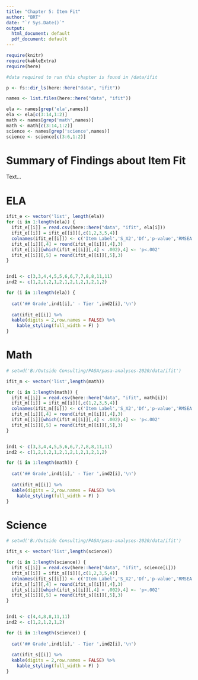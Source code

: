 ```yaml
---
title: "Chapter 5: Item Fit"
author: "BRT"
date: "`r Sys.Date()`"
output:
  html_document: default
  pdf_document: default
---
```


```r

require(knitr)
require(kableExtra)
require(here)

#data required to run this chapter is found in /data/ifit

p <- fs::dir_ls(here::here("data", "ifit"))

names <- list.files(here::here("data", "ifit"))

ela <- names[grep('ela',names)]
ela <- ela[c(3:14,1:2)]
math <- names[grep('math',names)]
math <- math[c(3:14,1:2)]
science <- names[grep('science',names)]
science <- science[c(3:6,1:2)]
```

# Summary of Findings about Item Fit

Text...



# ELA


```r
ifit_e <- vector('list', length(ela)) 
for (i in 1:length(ela)) {
  ifit_e[[i]] = read.csv(here::here("data", "ifit", ela[i]))
  ifit_e[[i]] = ifit_e[[i]][,c(1,2,3,5,4)]
  colnames(ifit_e[[i]]) <- c('Item Label','S_X2','Df','p-value','RMSEA')
  ifit_e[[i]][,4] = round(ifit_e[[i]][,4],3)
  ifit_e[[i]][which(ifit_e[[i]][,4] < .002),4] <- 'p<.002'
  ifit_e[[i]][,5] = round(ifit_e[[i]][,5],3)
}


ind1 <- c(3,3,4,4,5,5,6,6,7,7,8,8,11,11)
ind2 <- c(1,2,1,2,1,2,1,2,1,2,1,2,1,2)

for (i in 1:length(ela)) {
  
  cat('## Grade',ind1[i],' - Tier ',ind2[i],'\n')
  
  cat(ifit_e[[i]] %>% 
  kable(digits = 2,row.names = FALSE) %>%
    kable_styling(full_width = F) )
}
```

# Math

```r


# setwd('B:/Outside Consulting/PASA/pasa-analyses-2020/data/ifit')

ifit_m <- vector('list',length(math)) 

for (i in 1:length(math)) {
  ifit_m[[i]] = read.csv(here::here("data", "ifit", math[i]))
  ifit_m[[i]] = ifit_m[[i]][,c(1,2,3,5,4)]
  colnames(ifit_m[[i]]) <- c('Item Label','S_X2','Df','p-value','RMSEA')
  ifit_m[[i]][,4] = round(ifit_m[[i]][,4],3)
  ifit_m[[i]][which(ifit_m[[i]][,4] < .002),4] <- 'p<.002'
  ifit_m[[i]][,5] = round(ifit_m[[i]][,5],3)
}


ind1 <- c(3,3,4,4,5,5,6,6,7,7,8,8,11,11)
ind2 <- c(1,2,1,2,1,2,1,2,1,2,1,2,1,2)

for (i in 1:length(math)) {
  
  cat('## Grade',ind1[i],' - Tier ',ind2[i],'\n')
  
  cat(ifit_m[[i]] %>% 
  kable(digits = 2,row.names = FALSE) %>%
    kable_styling(full_width = F) )
}
```


# Science

```r

# setwd('B:/Outside Consulting/PASA/pasa-analyses-2020/data/ifit')

ifit_s <- vector('list',length(science)) 

for (i in 1:length(science)) {
  ifit_s[[i]] = read.csv(here::here("data", "ifit", science[i]))
  ifit_s[[i]] = ifit_s[[i]][,c(1,2,3,5,4)]
  colnames(ifit_s[[i]]) <- c('Item Label','S_X2','Df','p-value','RMSEA')
  ifit_s[[i]][,4] = round(ifit_s[[i]][,4],3)
  ifit_s[[i]][which(ifit_s[[i]][,4] < .002),4] <- 'p<.002'
  ifit_s[[i]][,5] = round(ifit_s[[i]][,5],3)
}


ind1 <- c(4,4,8,8,11,11)
ind2 <- c(1,2,1,2,1,2)

for (i in 1:length(science)) {
  
  cat('## Grade',ind1[i],' - Tier ',ind2[i],'\n')
  
  cat(ifit_s[[i]] %>% 
  kable(digits = 2,row.names = FALSE) %>%
    kable_styling(full_width = F) )
}
```